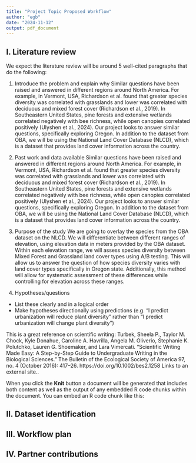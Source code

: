 ```yaml
---
title: "Project Topic Proposed Workflow"
author: "egb"
date: "2024-11-12"
output: pdf_document
---
```


## I. Literature review

We expect the literature review will be around 5 well-cited paragraphs that do the following:

1. Introduce the problem and explain why
 Similar questions have been raised and answered in different regions around North America. For example, in Vermont, USA, Richardson et al. found that greater species diversity was correlated with grasslands and lower was correlated with deciduous and mixed forest cover (Richardson et al., 2019). In Southeastern United States, pine forests and extensive wetlands correlated negatively with bee richness, while open canopies correlated positively (Ulyshen et al., 2024). Our project looks to answer similar questions, specifically exploring Oregon. In addition to the dataset from OBA, we will be using the National Land Cover Database (NLCD), which is a dataset that provides land cover information across the country. 

2. Past work and data available
  Similar questions have been raised and answered in different regions around North America. For example, in Vermont, USA, Richardson et al. found that greater species diversity was correlated with grasslands and lower was correlated with deciduous and mixed forest cover (Richardson et al., 2019). In Southeastern United States, pine forests and extensive wetlands correlated negatively with bee richness, while open canopies correlated positively (Ulyshen et al., 2024). Our project looks to answer similar questions, specifically exploring Oregon. In addition to the dataset from OBA, we will be using the National Land Cover Database (NLCD), which is a dataset that provides land cover information across the country. 
  
3. Purpose of the study
 We are going to overlay the species from the OBA dataset on the NLCD. We will differentiate between different ranges of elevation, using elevation data in meters provided by the OBA dataset. Within each elevation range, we will assess species diversity between Mixed Forest and Grassland land cover types using A/B testing. This will allow us to answer the question of how species diversity varies with land cover types specifically in Oregon state. Additionally, this method will allow for systematic assessment of these differences while controlling for elevation across these ranges.  

4. Hypotheses/questions
- List these clearly and in a logical order
- Make hypotheses directionally using predictions (e.g. “I predict urbanization will reduce plant diversity” rather than “I predict urbanization will change plant diversity”)

This is a great reference on scientific writing: Turbek, Sheela P., Taylor M. Chock, Kyle Donahue, Caroline A. Havrilla, Angela M. Oliverio, Stephanie K. Polutchko, Lauren G. Shoemaker, and Lara Vimercati. “Scientific Writing Made Easy: A Step-by-Step Guide to Undergraduate Writing in the Biological Sciences.” The Bulletin of the Ecological Society of America 97, no. 4 (October 2016): 417–26. https://doi.org/10.1002/bes2.1258
Links to an external site..

When you click the **Knit** button a document will be generated that includes both content as well as the output of any embedded R code chunks within the document. You can embed an R code chunk like this:

## II. Dataset identification
## III. Workflow plan
## IV. Partner contributions

